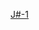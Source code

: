 {{User language-1|J#|这个用户'''[[:Category:JSharp-1使用者|剛开始]]'''使用'''[[:Category:JSharp-1使用者|J#]]'''。|J♯}}<noinclude>[[Category:程式用戶框模板|J#-1]]</noinclude>
